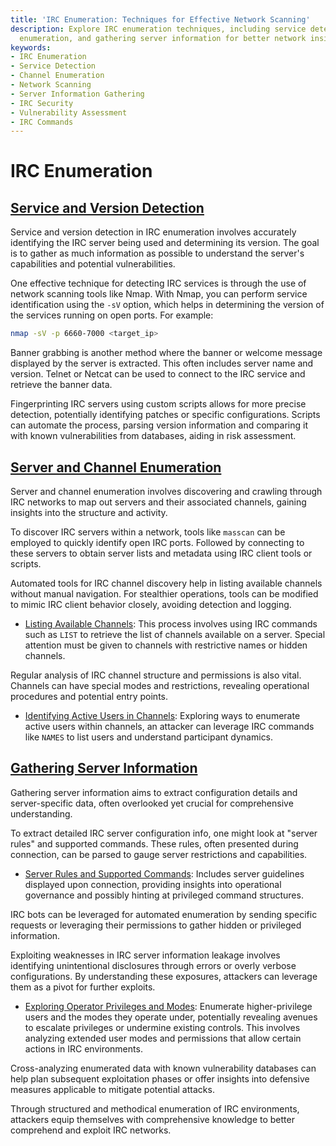 ```yaml
---
title: 'IRC Enumeration: Techniques for Effective Network Scanning'
description: Explore IRC enumeration techniques, including service detection, channel
  enumeration, and gathering server information for better network insights.
keywords:
- IRC Enumeration
- Service Detection
- Channel Enumeration
- Network Scanning
- Server Information Gathering
- IRC Security
- Vulnerability Assessment
- IRC Commands
---
```


# IRC Enumeration

## [Service and Version Detection](offensive/network/enumeration/irc_enumeration/service_and_version_detection)

Service and version detection in IRC enumeration involves accurately identifying the IRC server being used and determining its version. The goal is to gather as much information as possible to understand the server's capabilities and potential vulnerabilities.

One effective technique for detecting IRC services is through the use of network scanning tools like Nmap. With Nmap, you can perform service identification using the `-sV` option, which helps in determining the version of the services running on open ports. For example:

```bash
nmap -sV -p 6660-7000 <target_ip>
```

Banner grabbing is another method where the banner or welcome message displayed by the server is extracted. This often includes server name and version. Telnet or Netcat can be used to connect to the IRC service and retrieve the banner data.

Fingerprinting IRC servers using custom scripts allows for more precise detection, potentially identifying patches or specific configurations. Scripts can automate the process, parsing version information and comparing it with known vulnerabilities from databases, aiding in risk assessment.

## [Server and Channel Enumeration](offensive/network/enumeration/irc_enumeration/server_and_channel_enumeration)

Server and channel enumeration involves discovering and crawling through IRC networks to map out servers and their associated channels, gaining insights into the structure and activity.

To discover IRC servers within a network, tools like `masscan` can be employed to quickly identify open IRC ports. Followed by connecting to these servers to obtain server lists and metadata using IRC client tools or scripts.

Automated tools for IRC channel discovery help in listing available channels without manual navigation. For stealthier operations, tools can be modified to mimic IRC client behavior closely, avoiding detection and logging. 

- [Listing Available Channels](offensive/network/enumeration/irc_enumeration/server_and_channel_enumeration/listing_available_channels/): This process involves using IRC commands such as `LIST` to retrieve the list of channels available on a server. Special attention must be given to channels with restrictive names or hidden channels.

Regular analysis of IRC channel structure and permissions is also vital. Channels can have special modes and restrictions, revealing operational procedures and potential entry points.

- [Identifying Active Users in Channels](offensive/network/enumeration/irc_enumeration/server_and_channel_enumeration/identifying_active_users_in_channels/): Exploring ways to enumerate active users within channels, an attacker can leverage IRC commands like `NAMES` to list users and understand participant dynamics.

## [Gathering Server Information](offensive/network/enumeration/irc_enumeration/gathering_server_information)

Gathering server information aims to extract configuration details and server-specific data, often overlooked yet crucial for comprehensive understanding.

To extract detailed IRC server configuration info, one might look at "server rules" and supported commands. These rules, often presented during connection, can be parsed to gauge server restrictions and capabilities.

- [Server Rules and Supported Commands](offensive/network/enumeration/irc_enumeration/gathering_server_information/server_rules_and_supported_commands/): Includes server guidelines displayed upon connection, providing insights into operational governance and possibly hinting at privileged command structures.

IRC bots can be leveraged for automated enumeration by sending specific requests or leveraging their permissions to gather hidden or privileged information.

Exploiting weaknesses in IRC server information leakage involves identifying unintentional disclosures through errors or overly verbose configurations. By understanding these exposures, attackers can leverage them as a pivot for further exploits.

- [Exploring Operator Privileges and Modes](offensive/network/enumeration/irc_enumeration/gathering_server_information/exploring_operator_privileges_and_modes/): Enumerate higher-privilege users and the modes they operate under, potentially revealing avenues to escalate privileges or undermine existing controls. This involves analyzing extended user modes and permissions that allow certain actions in IRC environments.

Cross-analyzing enumerated data with known vulnerability databases can help plan subsequent exploitation phases or offer insights into defensive measures applicable to mitigate potential attacks.

Through structured and methodical enumeration of IRC environments, attackers equip themselves with comprehensive knowledge to better comprehend and exploit IRC networks.
